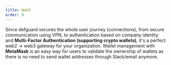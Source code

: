 ```yaml
---
title: Web3
order: 9
---
```

Since defguard secures the whole user journey (connections), 
from secure communication using VPN, to authentication based on company identity and 
**Multi-Factor Authentication (supporting crypto wallets)**, it's a perfect web2 -> web3 gateway for your organization.
Wallet management with **MetaMask** is an easy way for users to validate the ownership of wallets as there is no need to send wallet addresses through Slack/email anymore.
